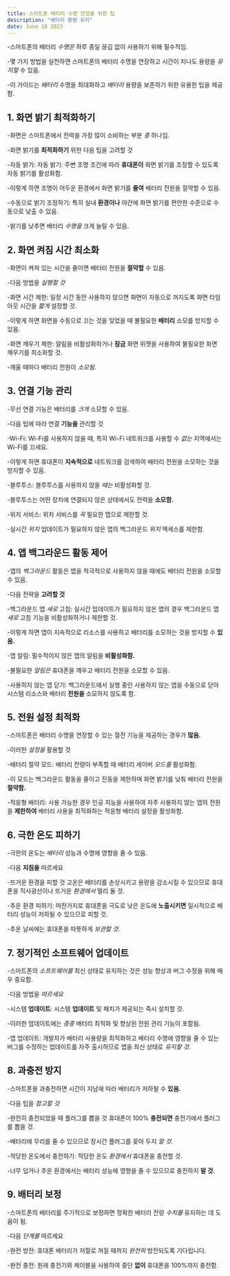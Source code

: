 ```yaml
---
title: 스마트폰 배터리 수명 연장을 위한 팁
description: "배터리 용량 유지"
date: June 18 2023
---
```


-스마트폰의 배터리 _수명은_ 하루 종일 끊김 없이 사용하기 위해 필수적임. 


-몇 가지 방법을 실천하면 스마트폰의 배터리 수명을 연장하고 시간이 지나도 용량을 _유지할_ 수 있음. 


-이 가이드는 _배터리_ 수명을 최대화하고 _배터리_ 용량을 보존하기 위한 유용한 팁을 제공함.

## 1. 화면 밝기 최적화하기
-화면은 스마트폰에서 전력을 가장 많이 소비하는 부분 _중_ 하나임. 


-화면 밝기를 **최적화하기** 위한 다음 팁을 고려할 것

-자동 밝기: 자동 밝기: 주변 조명 조건에 따라 **휴대폰이** 화면 밝기를 조정할 수 있도록 자동 밝기를 활성화함. 


-이렇게 하면 조명이 어두운 환경에서 화면 밝기를 **줄여** 배터리 전원을 절약할 수 있음.

-수동으로 밝기 조정하기: 특히 실내 **환경이나** 야간에 화면 밝기를 편안한 수준으로 수동으로 낮출 수 있음. 


-밝기를 낮추면 배터리 _수명을_ 크게 늘릴 수 있음.

## 2. 화면 켜짐 시간 최소화
-화면이 켜져 있는 시간을 줄이면 배터리 전원을 **절약할** 수 있음. 


-다음 방법을 _실행할 것_

-화면 시간 제한: 일정 시간 동안 사용하지 않으면 화면이 자동으로 꺼지도록 화면 타임아웃 시간을 _짧게_ 설정할 것. 


-이렇게 하면 화면을 수동으로 끄는 것을 잊었을 때 불필요한 **배터리** 소모를 방지할 수 있음.

-화면 깨우기 제한: 알림을 비활성화하거나 **잠금** 화면 위젯을 사용하여 불필요한 화면 깨우기를 최소화할 것. 


-깨울 때마다 배터리 전원이 _소모됨._

## 3. 연결 기능 관리
-무선 연결 기능은 배터리를 _크게_ 소모할 수 있음. 


-다음 팁에 따라 연결 **기능을** 관리할 것

-Wi-Fi: Wi-Fi를 사용하지 않을 때, 특히 Wi-Fi 네트워크를 사용할 수 _없는_ 지역에서는 Wi-Fi를 끄세요. 


-이렇게 하면 휴대폰이 **지속적으로** 네트워크를 검색하여 배터리 전원을 소모하는 것을 방지할 수 있음.

-블루투스: 블루투스를 사용하지 않을 _때는_ 비활성화할 것. 


-블루투스는 어떤 장치에 연결되지 않은 상태에서도 전력을 **소모함.**

-위치 서비스: 위치 서비스를 _꼭_ 필요한 앱으로 제한할 것. 


-실시간 _위치_ 업데이트가 필요하지 않은 앱의 백그라운드 _위치_ 액세스를 제한함.

## 4. 앱 백그라운드 활동 제어
-앱의 _백그라운드_ 활동은 앱을 적극적으로 사용하지 않을 때에도 배터리 전원을 소모할 수 있음. 


-다음 전략을 **고려할 것**

-백그라운드 앱 _새로_ 고침: 실시간 업데이트가 필요하지 않은 앱의 경우 백그라운드 앱 _새로_ 고침 기능을 비활성화하거나 제한할 것. 


-이렇게 하면 앱이 지속적으로 리소스를 사용하고 배터리를 소모하는 것을 방지할 수 **있음.**

-앱 알림: 필수적이지 않은 앱의 알림을 **비활성화함.** 

-불필요한 _알림은_ 휴대폰을 깨우고 배터리 전원을 소모할 수 있음.

-사용하지 않는 앱 닫기: 백그라운드에서 실행 중인 사용하지 않는 앱을 수동으로 닫아 시스템 리소스와 배터리 **전원을** 소모하지 않도록 함.

## 5. 전원 설정 최적화
-스마트폰은 배터리 수명을 연장할 수 있는 절전 기능을 제공하는 경우가 **많음.** 

-이러한 _설정을_ 활용할 것

-배터리 절약 모드: 배터리 잔량이 부족할 때 배터리 세이버 _모드를_ 활성화함. 


-이 모드는 백그라운드 활동을 줄이고 진동을 제한하며 화면 밝기를 낮춰 배터리 전원을 **절약함.**

-적응형 배터리: 사용 가능한 경우 인공 지능을 사용하여 자주 사용하지 않는 앱의 전원을 **제한하여** 배터리 사용을 최적화하는 적응형 배터리 설정을 활성화함.

## 6. 극한 온도 피하기
-극한의 온도는 _배터리_ 성능과 수명에 영향을 줄 수 있음. 


-다음 **지침을** 따르세요

-뜨거운 환경을 피할 것 고온은 배터리를 손상시키고 용량을 감소시킬 수 있으므로 휴대폰을 직사광선이나 뜨거운 _환경에서_ 멀리 둘 것.

-추운 환경 피하기: 마찬가지로 휴대폰을 극도로 낮은 온도에 **노출시키면** 일시적으로 배터리 성능이 저하될 수 있으므로 피할 것. 


-추운 날씨에는 휴대폰을 따뜻하게 _보관할 것._

## 7. 정기적인 소프트웨어 업데이트
-스마트폰의 _소프트웨어를_ 최신 상태로 유지하는 것은 성능 향상과 버그 수정을 위해 매우 중요함. 


-다음 방법을 _따르세요_

-시스템 **업데이트**: 시스템 **업데이트** 및 패치가 제공되는 즉시 설치할 것. 


-이러한 업데이트에는 _종종_ 배터리 최적화 및 향상된 전원 관리 기능이 포함됨.

-앱 업데이트: 개발자가 배터리 사용량을 최적화하고 배터리 수명에 영향을 줄 수 있는 버그를 수정하는 업데이트를 자주 출시하므로 앱을 최신 상태로 _유지할 것._

## 8. 과충전 방지
-스마트폰을 과충전하면 시간이 지남에 따라 배터리가 저하될 수 **있음.** 

-다음 팁을 _참고할 것_

-완전히 충전되었을 때 플러그를 뽑을 것 휴대폰이 100% **충전되면** 충전기에서 플러그를 뽑을 것. 


-배터리에 무리를 줄 수 있으므로 장시간 플러그를 꽂아 두지 _말 것._

-적당한 온도에서 충전하기: 적당한 온도 _환경에서_ 휴대폰을 충전할 것. 


-너무 덥거나 추운 환경에서는 배터리 성능에 영향을 줄 수 있으므로 충전하지 **말 것.**

## 9. 배터리 보정
-스마트폰의 배터리를 주기적으로 보정하면 정확한 배터리 잔량 _수치를_ 유지하는 데 도움이 됨. 


-다음 _단계를_ 따르세요

-완전 방전: 휴대폰 배터리가 저절로 꺼질 때까지 _완전히_ 방전되도록 기다립니다.

-완전 충전: 원래 충전기와 케이블을 사용하여 중단 **없이** 휴대폰을 100%까지 충전함.